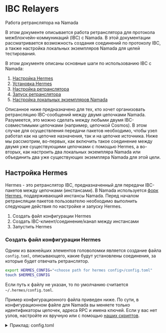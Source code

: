 
# IBC Relayers

Работа ретранслятора на Namada

В этом документе описывается работа ретранслятора для протокола межблокчейн-коммуникаций (IBC) с Namada. В этой документации рассматривается возможность создания соединений по протоколу IBC, а также настройка локальных экземпляров Namada для целей тестирования.

В этом документе описаны основные шаги по использованию IBC с Namada:

1. [Настройка Hermes](#setup-hermes)
2. [Установка Hermes](#install-hermes)
3. [Настройка ретранслятора](#setting-up-the-relayer)
4. [Запуск ретранслятора](#start-the-relayer)
5. [Настройка локальных экземпляров Namada](#set-up-local-namada-instances-using-the-hermes-script)

Описанное ниже предназначено для тех, кто хочет организовать ретрансляцию IBC-сообщений между двумя цепочками Namada. Разумеется, это можно сделать между любыми двумя IBC-совместимыми цепочками (например, цепочкой Cosmos). В этом случае для осуществления передачи пакетов необходимо, чтобы узел работал как на цепочке назначения, так и на цепочке источника. Ниже мы рассмотрим, во-первых, как включить такое соединение между двумя уже существующими цепочками с помощью Hermes, а во-вторых, как настроить два локальных экземпляра Namada или объединить два уже существующих экземпляра Namada для этой цели.

## Настройка Hermes

Hermes - это ретранслятор IBC, предназначенный для передачи IBC-пакетов между цепочками (инстансами). В Namada используется [форк Hermes](https://github.com/heliaxdev/hermes/tree/1.6.0-namada), поддерживающий инстансы Namada. Перед началом ретрансляции пакетов пользователю необходимо выполнить следующие действия по настройке и запуску Hermes.

1. Создать файл конфигурации Hermes
2. Создать IBC-клиент/соединение/канал между инстансами
3. Запустить Hermes

### Создать файл конфигурации Hermes

Одним из важнейших элементов головоломки является создание файла `config.toml`, описывающего, какие будут установлены соединения, за которые будет отвечать ретранслятор.

```bash copy
export HERMES_CONFIG="<choose path for hermes config>/config.toml"
touch $HERMES_CONFIG
```

Если путь к файлу не указан, то по умолчанию считается `~/.hermes/config.toml`.

Пример конфигурационного файла приведен ниже. По сути, в конфигурационном файле для Namada вы меняете только идентификаторы цепочек, адреса RPC и имена ключей. Если у вас нет узлов, настройте их вручную или с помощью [наших скриптов](#set-up-local-namada-instances-using-the-hermes-script).

<details>
<summary>Приклад: config.toml</summary>
```toml copy
[global]
log_level = 'info'

[mode]

[mode.clients]
enabled = true
refresh = true
misbehaviour = true

[mode.connections]
enabled = false

[mode.channels]
enabled = false

[mode.packets]
enabled = true
clear_interval = 10
clear_on_start = false
tx_confirmation = true

[telemetry]
enabled = false
host = '127.0.0.1'
port = 3001

[[chains]]
id = 'namada-test.0a4c6786dbda39f786'  # set your chain ID
type = 'namada'
rpc_addr = 'http://127.0.0.1:27657'  # set the IP and the port of the chain
grpc_addr = 'http://127.0.0.1:9090'  # not used for now
event_source = { mode = 'push', url = 'ws://127.0.0.1:27657/websocket', batch_delay = '500ms' }  # set the IP and the port of the chain
account_prefix = ''  # not used
key_name = 'relayer'  # The key is an account name you made
store_prefix = 'ibc'
gas_price = { price = 0.001, denom = 'nam' }  # not used for now

[[chains]]
id = 'namada-test.647287156defa8728c'
type = 'namada'
rpc_addr = 'http://127.0.0.1:28657'
grpc_addr = 'http://127.0.0.1:9090'
event_source = { mode = 'push', url = 'ws://127.0.0.1:28657/websocket', batch_delay = '500ms' }
account_prefix = ''
key_name = 'relayer'
store_prefix = 'ibc'
gas_price = { price = 0.001, denom = 'nam' }
```
</details>

Путь к файлу конфигурации, который сохраняется в переменной `$HERMES_CONFIG`, пригодится в дальнейшем.

<Callout type="info" emoji="🧩">
**Интерпретация**toml**

Каждая конфигурация цепочки задается в объекте `[[chains]]`. Это те кусочки головоломки, которые вы хотите сохранить:

-`chains.id`- имя цепочки
-`chains.rpc_address`- порт, через который осуществляется связь с каналом, и который будет являться аргументом для ledger\_address в Namada при взаимодействии (это станет ясно позже).
  -**Обязательно измените IP-адрес на IP-адрес вашей локальной машины, на которой запущен этот узел**!
-`chains.key_name`задает ключ подписывающего, который подписывает транзакцию от ретранслятора. Ключ должен быть сгенерирован перед запуском ретранслятора.
-`event_source`задает URL веб-сокета цепочки. Для корректной работы Hermes он должен совпадать с адресом rpc\_address.
</Callout>

### Создание IBC-клиента/соединения/канала между экземплярами

В Hermes CLI имеются команды для их создания. Перед созданием узел каждого экземпляра должен быть запущен по указанным rpc-адресам. Если у вас нет узлов, установите их вручную или с помощью [наших скриптов](#set-up-local-namada-instances-using-the-hermes-script).

### Экспорт переменных окружения

Пользователю, осуществляющему ретрансляцию, необходимо сохранить некоторые переменные окружения. К ним относятся:

```bash copy
export CHAIN_A_ID="<replace-with-chain-a-id>"
export CHAIN_B_ID="<replace-with-chain-b-id>"
export HERMES_CONFIG="<replace-with-hermes-config-path>"
```

## Установка Hermes

Перед проведением любых операций с IBC необходимо загрузить бинарный файл форка Hermes компании Heliax или собрать его из исходных файлов.

### Из бинарных файлов

Вы можете загрузить последний бинарный релиз с [нашей страницы релизов](https://github.com/heliaxdev/hermes/releases), выбрав соответствующую архитектуру.

Например.

```bash copy
export TAG="v1.6.0-namada-beta3"
export ARCH="x86_64-unknown-linux-gnu" # or "aarch64-apple-darwin"
curl -Lo /tmp/hermes.tar.gz https://github.com/heliaxdev/hermes/releases/download/${TAG}/hermes-${TAG}-${ARCH}.tar.gz
tar -xvzf /tmp/hermes.tar.gz -C /usr/local/bin
```
<Callout type="info">
В некоторых системах каталог /usr/local/bin является защищенным. В этом случае может потребоваться выполнить приведенную выше команду с правами sudo. Т.е.
```bash copy
sudo tar -xvzf /tmp/hermes.tar.gz -C /usr/local/bin
```
Это справедливо и для команды cp ./target/release/hermes /usr/local/bin/, приведенной ниже (см. комментарий).
</Callout>

### Из источника

```bash copy
export TAG="v1.6.0-namada-beta3"
 
git clone https://github.com/heliaxdev/hermes.git
git checkout $TAG
cd hermes
cargo build --release --bin hermes
export HERMES=$(pwd) # if needed
```

Проверьте двоичный код:

```bash copy
./target/release/hermes --version #or sudo cp ./target/release/hermes /usr/local/bin/
```

<Callout type="info">
Теперь рекомендуется добавить hermes в $PATH, чтобы он вызывался без каких-либо префиксов. Для пользователей ubuntu это можно сделать следующим образом
```bash copy
cp ./target/release/hermes /usr/local/bin/
```
</Callout>


## Настройка ретранслятора

### Создайте каталог `namada_wallet` и цепочку каталогов для хранения каждого кошелька ретранслятора wallet.toml

Для работы ретранслятора необходимо иметь каталог кошелька для хранения ключей ретранслятора. Это можно сделать, выполнив команду:

```bash copy
# in the Hermes folder
mkdir namada_wallet
mkdir -p ~/.hermes/namada_wallet/$CHAIN_A_ID
mkdir -p ~/.hermes/namada_wallet/$CHAIN_B_ID
```
<Callout type="info">
This step is only needed for namada chains. For cosmos based chains, it is advised to add the key directly to hermes.

```bash copy
./hermes --config $HERMES_CONFIG keys add --chain "<name-of-chain>" --key-file "<path-to-key>" --overwrite
```
</Callout>

### Создание учетной записи ретранслятора

В каждой цепочке должна существовать учетная запись ретранслятора. На цепочке namada это можно сделать, выполнив команду:

```bash copy
namadaw key gen --alias relayer
```

В результате будет сгенерирован ключ для учетной записи ретранслятора. Ключ будет храниться в файле `wallet.toml`, который находится в [базовом каталоге узла](./ledger/base-directory.mdx), в папке `chain-id`. Например, если `chain-id - namada-test.0a4c6786dbda39f786`, то `wallet.toml` будет находиться в каталоге `$HOME/.local/share/namada/namada-test.0a4c6786dbda39f786/wallet.toml` (на машине ubuntu, где `base-dir` не был настроен должным образом).

Теперь необходимо скопировать этот файл кошелька в каталог `namada_wallet`, который был создан выше, для каждой цепочки. Продолжая этот пример, первый кошелек можно скопировать, выполнив команду:

```bash copy
cp $HOME/.local/share/namada/$CHAIN_A_ID/wallet.toml ~/.hermes/namada_wallet/$CHAIN_A_ID/wallet.toml
# Make sure this is done for both wallets on each chain!
```

Теперь можно приступить к настройке клиента.

### Создание канала IBC

Команда "создать канал" (см. ниже) создает не только канал IBC, но и необходимое клиентское соединение IBC.

```bash copy
hermes --config $HERMES_CONFIG \
  create channel \
  --a-chain $CHAIN_A_ID \
  --b-chain $CHAIN_B_ID \
  --a-port transfer \
  --b-port transfer \
  --new-client-connection --yes
```
<Callout type="info">
Обратите внимание, что указанные выше CHAIN\_ID будут зависеть от вашей собственной установки, поэтому проверьте это сами!
</Callout>

После завершения создания можно увидеть идентификаторы каналов. Например, в следующем тексте показано, что в цепи A `namada-test.0a4c6786dbda39f786` создан канал с идентификатором `7`, а в цепи B `namada-test.647287156defa8728c` создан канал с идентификатором `12`. Идентификаторы каналов понадобятся для передачи данных по IBC. Это означает, что для передачи данных из цепочки A в цепочку B необходимо указать в качестве идентификатора канала канал-7 (префикс `channel-` всегда обязателен), а для передачи данных из цепочки B в цепочку A - канал-12.

<Expandable>
```
SUCCESS Channel {
    ordering: Unordered,
    a_side: ChannelSide {
        chain: BaseChainHandle {
            chain_id: ChainId {
                id: "namada-test.0a4c6786dbda39f786",
                version: 0,
            },
            runtime_sender: Sender { .. },
        },
        client_id: ClientId(
            "07-tendermint-0",
        ),
        connection_id: ConnectionId(
            "connection-3",
        ),
        port_id: PortId(
            "transfer",
        ),
        channel_id: Some(
            ChannelId(
                "channel-7",
            ),
        ),
        version: None,
    },
    b_side: ChannelSide {
        chain: BaseChainHandle {
            chain_id: ChainId {
                id: "namada-test.647287156defa8728c",
                version: 0,
            },
            runtime_sender: Sender { .. },
        },
        client_id: ClientId(
            "07-tendermint-1",
        ),
        connection_id: ConnectionId(
            "connection-2",
        ),
        port_id: PortId(
            "transfer",
        ),
        channel_id: Some(
            ChannelId(
                "channel-12",
            ),
        ),
        version: None,
    },
    connection_delay: 0ns,
}
```
</Expandable>
## Запуск ретранслятора

После запуска Hermes осуществляет мониторинг экземпляров через узлы и ретранслирует пакеты в соответствии с отслеживаемыми событиями.

```bash copy
hermes --config $HERMES_CONFIG start
```

Более подробную информацию о Hermes можно найти [в официальном документе](https://hermes.informal.systems/).

После синхронизации вы можете создать канал и запустить Hermes, как описано выше.

```bash copy
# create a channel
hermes --config $HERMES_CONFIG \
  create channel \
  --a-chain $CHAIN_A_ID \
  --b-chain $CHAIN_B_ID \
  --a-port transfer \
  --b-port transfer \
  --new-client-connection --yes
```

### Перевод активов через IBC

Появилась возможность [перевода активов между двумя цепочками](../users/ibc.mdx).

## Настройка локальных экземпляров Namada с помощью скрипта hermes

Скрипт `setup-namada` создаст два экземпляра с одним узлом валидатора, скопирует необходимые файлы для Hermes и создаст счет для Hermes на каждом ledger. Кроме того, в каталоге hermes будет создан файл конфигурации `Hermes config_for_namada.toml`.

Для начала необходимо экспортировать некоторые переменные окружения:

```
export NAMADA_DIR="<path-to-namada-source-directory>"export TAG="v1.6.0-namada-beta3"
```

```rust
git clone https://github.com/heliaxdev/hermes.gitgit checkout $TAG # The branch is the same as our Hermescd hermes./scripts/setup-namada $NAMADA_DIR $CHAIN_ID_A $CHAIN_ID_B
```

В этом случае пользователю не нужно ждать синхронизации. Если на счету ретранслятора на каждом экземпляре имеется достаточный баланс, пользователь может создать канал и сразу же запустить Hermes, как было описано выше. Идентификаторы цепочек инстансов пользователь находит в конфигурационном файле `config_for_namada.toml`. Можно выполнить команду `grep "id" ${HERMES_CONFIG}`.

```rust
# create a channel
hermes --config $HERMES_CONFIG \
  create channel \
  --a-chain $CHAIN_A_ID \
  --b-chain $CHAIN_B_ID \
  --a-port transfer \
  --b-port transfer \
  --new-client-connection --yes
 
# Run Hermes
hermes --config $HERMES_CONFIG start
```

Файлы данных и конфигурации каждого узла находятся в папке `hermes/data/namada-*/.namada.`

Для того чтобы закрыть все ledger, настроенные скриптом, можно выполнить команду:

```rust
killall namadan
```